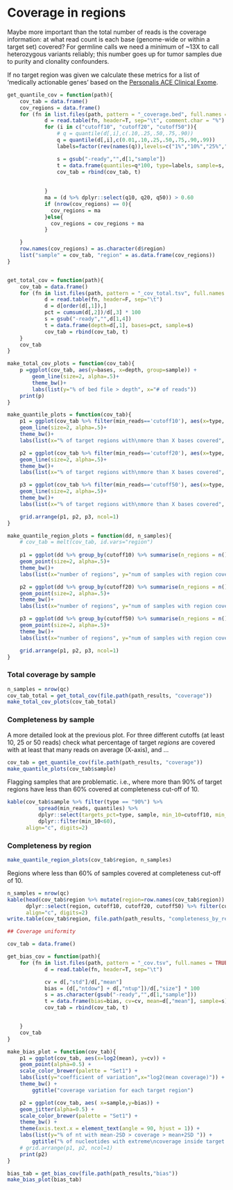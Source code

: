 
# Coverage in regions
Maybe more important than the total number of reads is the coverage information: at what read count is each base (genome-wide or within a target set) covered? For germline calls we need a minimum of ~13X to call heterozygous variants reliably; this number goes up for tumor samples due to purity and clonality confounders. 

If no target region was given we calculate these metrics for a list of 'medically actionable genes' based on the [Personalis ACE Clinical Exome](http://www.personalis.com/clinical/).

```r
get_quantile_cov = function(path){
    cov_tab = data.frame()
    cov_regions = data.frame()
    for (fn in list.files(path, pattern = "_coverage.bed", full.names = TRUE)){
            d = read.table(fn, header=T, sep="\t", comment.char = "%")
            for (i in c("cutoff10", "cutoff20", "cutoff50")){
                # q = quantile(d[,i],c(.10,.25,.50,.75,.90))
                q = quantile(d[,i],c(0.01,.10,.25,.50,.75,.90,.99))
                labels=factor(rev(names(q)),levels=c("1%","10%","25%","50%","75%","90%","99%"))

                s = gsub("-ready","",d[1,"sample"])
                t = data.frame(quantiles=q*100, type=labels, sample=s, min_reads=i)
                cov_tab = rbind(cov_tab, t)
                
                
            }
            ma = (d %>% dplyr::select(q10, q20, q50)) > 0.60
            if (nrow(cov_regions) == 0){
              cov_regions = ma
            }else{
              cov_regions = cov_regions + ma
            }    

    }
    row.names(cov_regions) = as.character(d$region)
    list("sample" = cov_tab, "region" = as.data.frame(cov_regions))
}


get_total_cov = function(path){
    cov_tab = data.frame()
    for (fn in list.files(path, pattern = "_cov_total.tsv", full.names = TRUE)){
            d = read.table(fn, header=F, sep="\t")
            d = d[order(d[,1]),]
            pct = cumsum(d[,2])/d[,3] * 100
            s = gsub("-ready","",d[1,4])
            t = data.frame(depth=d[,1], bases=pct, sample=s)
            cov_tab = rbind(cov_tab, t)
    }
    cov_tab
}

make_total_cov_plots = function(cov_tab){
    p =ggplot(cov_tab, aes(y=bases, x=depth, group=sample)) +
        geom_line(size=2, alpha=.5)+
        theme_bw()+
        labs(list(y="% of bed file > depth", x="# of reads"))
    print(p)
}

make_quantile_plots = function(cov_tab){
    p1 = ggplot(cov_tab %>% filter(min_reads=='cutoff10'), aes(x=type, y=quantiles,  group=sample)) +
    geom_line(size=2, alpha=.5)+
    theme_bw()+
    labs(list(x="% of target regions with\nmore than X bases covered", y="% of nt covered\ninside the target", title="considered covered when nt has >10 reads"))

    p2 = ggplot(cov_tab %>% filter(min_reads=='cutoff20'), aes(x=type, y=quantiles,  group=sample)) +
    geom_line(size=2, alpha=.5)+
    theme_bw()+
    labs(list(x="% of target regions with\nmore than X bases covered", y="% of nt covered\ninside the target", title="considered covered when nt has >25 reads"))

    p3 = ggplot(cov_tab %>% filter(min_reads=='cutoff50'), aes(x=type, y=quantiles, group=sample)) +
    geom_line(size=2, alpha=.5)+
    theme_bw()+
    labs(list(x="% of target regions with\nmore than X bases covered", y="% of nt covered\ninside the target", title="considered covered when nt has >50 reads"))

    grid.arrange(p1, p2, p3, ncol=1)
}

make_quantile_region_plots = function(dd, n_samples){
    # cov_tab = melt(cov_tab, id.vars="region")
    
    p1 = ggplot(dd %>% group_by(cutoff10) %>% summarise(n_regions = n())  %>% filter(q10<n_samples*0.8), aes(x=n_regions, y=q10)) +
    geom_point(size=2, alpha=.5)+
    theme_bw()+
    labs(list(x="number of regions", y="num of samples with region covered", title="considered covered when nt has >10 reads. Only looking at regions with < 80% of samples"))

    p2 = ggplot(dd %>% group_by(cutoff20) %>% summarise(n_regions = n())  %>% filter(q20<n_samples*0.8), aes(x=n_regions, y=q20)) +
    geom_point(size=2, alpha=.5)+
    theme_bw()+
    labs(list(x="number of regions", y="num of samples with region covered", title="considered covered when nt has >20 reads. Only looking at regions with < 80% of samples"))

    p3 = ggplot(dd %>% group_by(cutoff50) %>% summarise(n_regions = n())  %>% filter(q50<n_samples*0.8), aes(x=n_regions, y=q50)) +
    geom_point(size=2, alpha=.5)+
    theme_bw()+
    labs(list(x="number of regions", y="num of samples with region covered", title="considered covered when nt has >50 reads. Only looking at regions with < 80% of samples"))

    grid.arrange(p1, p2, p3, ncol=1)
}
```

### Total coverage by sample

```r
n_samples = nrow(qc)
cov_tab_total = get_total_cov(file.path(path_results, "coverage"))
make_total_cov_plots(cov_tab_total)
```

### Completeness by sample

A more detailed look at the previous plot. For three different cutoffs (at least 10, 25 or 50 reads) check what percentage of target _regions_ are covered with at least that many reads on average (X-axis), and ...

```r
cov_tab = get_quantile_cov(file.path(path_results, "coverage"))
make_quantile_plots(cov_tab$sample)
```

Flagging samples that are problematic. i.e., where more than 90% of target regions have less than 60% covered at completeness cut-off of 10.

```r
kable(cov_tab$sample %>% filter(type == "90%") %>%
          spread(min_reads, quantiles) %>%
          dplyr::select(targets_pct=type, sample, min_10=cutoff10, min_20=cutoff20, min_50=cutoff50) %>%
          dplyr::filter(min_10<60),
      align="c", digits=2)

```

### Completeness by region

```r
make_quantile_region_plots(cov_tab$region, n_samples)
```

Regions where less than 60% of samples covered at completeness cut-off of 10.

```r
n_samples = nrow(qc)
kable(head(cov_tab$region %>% mutate(region=row.names(cov_tab$region)) %>% 
      dplyr::select(region, cutoff10, cutoff20, cutoff50) %>% filter(cutoff10 < n_samples*0.6),50), 
      align="c", digits=2)
write.table(cov_tab$region, file.path(path_results, "completeness_by_region_and_sample.tsv"))
```



```r
## Coverage uniformity

cov_tab = data.frame()

get_bias_cov = function(path){
    for (fn in list.files(path, pattern = "_cov.tsv", full.names = TRUE)){
            d = read.table(fn, header=T, sep="\t")

            cv = d[,"std"]/d[,"mean"]
            bias = (d[,"ntdow"] + d[,"ntup"])/d[,"size"] * 100
            s = as.character(gsub("-ready","",d[1,"sample"]))
            t = data.frame(bias=bias, cv=cv, mean=d[,"mean"], sample=s)
            cov_tab = rbind(cov_tab, t)


    }
    cov_tab
}

make_bias_plot = function(cov_tab){
    p1 = ggplot(cov_tab, aes(x=log2(mean), y=cv)) +
    geom_point(alpha=0.5) +
    scale_color_brewer(palette = "Set1") +
    labs(list(y="coefficient of variation",x="log2(mean coverage)")) +
    theme_bw() +
        ggtitle("coverage variation for each target region")

    p2 = ggplot(cov_tab, aes( x=sample,y=bias)) +
    geom_jitter(alpha=0.5) +
    scale_color_brewer(palette = "Set1") +
    theme_bw() +
    theme(axis.text.x = element_text(angle = 90, hjust = 1)) +
    labs(list(y="% of nt with mean-2SD > coverage > mean+2SD ")) +
        ggtitle("% of nucleotides with extreme\ncoverage inside target regions")
    # grid.arrange(p1, p2, ncol=1)
    print(p2)
}
```

```r
bias_tab = get_bias_cov(file.path(path_results,"bias"))
make_bias_plot(bias_tab)
```

